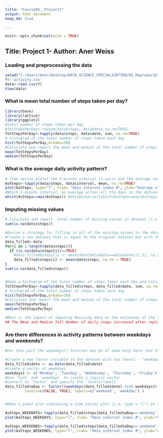 ---
title: "Course05__Project1"
output: html_document
keep_md: true 

---

```{r setup, include=FALSE}
knitr::opts_chunk$set(echo = TRUE)
```

## Title: Project 1-    Author: Aner Weiss

### Loading and preprocessing the data
```{r load}
setwd("C:/Users/Aner/Desktop/DATA_SCIENCE_SPECIALIZATION/05_ReproducibleResearch/Project1/")
f<-'activity.csv'
data<-read.csv(f)
View(data)
```

### What is mean total number of steps taken per day?

```{r tot_daily}
library(base)
library(lattice)
library(ggplot2)
#total number of steps taken per day
#TotStepsPerDay<-rowsum(data$steps, data$date,na.rm=TRUE) 
TotStepsPerDay<-tapply(data$steps, data$date, sum, na.rm=TRUE) 
# histogram of the total number of steps taken each day
hist(TotStepsPerDay,breaks=30)
#Calculate and report the mean and median of the total number of steps taken per day
mean(TotStepsPerDay)
median(TotStepsPerDay)
```

### What is the average daily activity pattern?
```{r av_daily }
# Time series plotof the 5-minute interval (x-axis) and the average number of steps taken, averaged across all days (y-axis)
AvSteps<-tapply(data$steps, data$interval, mean, na.rm=TRUE) 
plot(AvSteps, type="l", xlab= "5min interval index #", ylab="Average steps across all days", col="blue" , lwd=2)
#Which 5-minute interval, on average across all the days in the dataset, contains the maximum number of steps?
which(AvSteps==max(AvSteps)) #data$interval[which(AvSteps==max(AvSteps)) ]  
```

### Imputing missing values
```{r}
# Calculate and report  total number of missing values in dataset (i.e. total number of rows with NAs)
sum(is.na(data$steps)) 

#Devise a strategy for filling in all of the missing values in the dataset. The strategy does not need to be sophisticated. For example, you could use the mean/median for that day, or the mean for that 5-minute interval, etc.
#Create a new dataset that is equal to the original dataset but with the missing data filled in.
data_filled<-data
for(i in 1:length(data$steps)){
  if (is.na(data$steps[i])==TRUE) 
    #data_filled$steps[i] <- mean(data[data$date==data$date[i],1], na.rm = TRUE)
    data_filled$steps[i] <- mean(data$steps, na.rm = TRUE)
}
sum(is.na(data_filled$steps)) 


#Make a histogram of the total number of steps taken each day and Calculate and report #the mean and median total number of steps taken per day. Do these values differ from #the estimates from the first part of the assignment?
TotStepsPerDay<-tapply(data_filled$steps, data_filled$date, sum, na.rm=TRUE) 
# histogram of the total number of steps taken each day
hist(TotStepsPerDay,breaks=30)
#Calculate and report the mean and median of the total number of steps taken per day
mean(TotStepsPerDay)
median(TotStepsPerDay)

#What is the impact of imputing #missing data on the estimates of the total daily number of steps?
## The Mean and Median Totl Number of daily steps increased after replacing the NANs
```

### Are there differences in activity patterns between weekdays and weekends?
```{r}
#For this part the weekdays() function may be of some help here. Use the dataset with #the filled-in missing values for this part.

#Create a new factor variable in the dataset with two levels - "weekday" and "weekend" #indicating whether a given date is a weekday or weekend day.
data_filled$date <- as.Date(data_filled$date)
#create a vector of weekdays
weekdays1 <- c('Monday', 'Tuesday', 'Wednesday', 'Thursday', 'Friday')
#Use `%in%` and `weekdays` to create a logical vector
#convert to `factor` and specify the `levels/labels`
data_filled$wDay <- factor((weekdays(data_filled$date) %in% weekdays1), 
         levels=c(FALSE, TRUE), labels=c('weekend', 'weekday') )


#Make a panel plot containing a time series plot (i.e. type = "l") of the 5-minute #interval (x-axis) and the average number of steps taken, averaged across all weekday #days or weekend days (y-axis). 

AvSteps_WEEKDAYS<-tapply(data_filled$steps[data_filled$wDay=='weekday'], data_filled$interval[data_filled$wDay=='weekday'], mean) 
plot(AvSteps_WEEKDAYS, type="l", xlab= "5min interval index #", ylab="Average steps across all WEEK days", col="blue" , lwd=2)

AvSteps_WEEKENDS<-tapply(data_filled$steps[data_filled$wDay=='weekend'], data_filled$interval[data_filled$wDay=='weekend'], mean) 
plot(AvSteps_WEEKENDS, type="l", xlab= "5min interval index #", ylab="Average steps across all WEEK ENDS", col="blue" , lwd=2)

```
